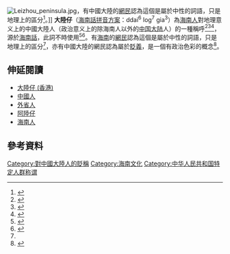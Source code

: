 {{Infobox Hokkien name
| title      = 大陸仔
| hanji      = 大陸仔
}}
[[File:Leizhou_peninsula.jpg|thumb]]，有中國大陸的[[網民|網民]]認為這個是屬於中性的詞語，只是地理上的區分<ref name=鲁谷鲁谷>{{Cite web|title=“海南人”和“大陆仔”的“相互嫌弃”|url=https://kuaibao.qq.com/s/20190215F085OZ00?refer=spider|accessdate=2020-09-04|author=鲁谷鲁谷|date=2019-02-15|format=|work=|publisher=[[看点快报|看点快报]]|language=zh-cn}}</ref>。]]
'''大陸仔'''（[[海南話拼音方案|海南話拼音方案]]：ddai<sup>6</sup> log<sup>7</sup> gia<sup>3</sup>）為[[海南人|海南人]]對地理意义上的中國大陸人（政治意义上的除海南人以外的[[中国大陆|中国大陆]]人）的一種稱呼<ref>{{Cite journal|title=从“大陆仔”到“亲爱的校长”|author=贾兴丽|url=https://kns.cnki.net/kcms/detail/detail.aspx?dbcode=CJFD&dbname=CJFDLASN2015&filename=LXJY201509062&v=MDI0NTlKS1RYQmQ3RzRIOVRNcG85RFpvUjhlWDFMdXhZUzdEaDFUM3FUcldNMUZyQ1VSN3FmYnVackZ5RGtVNzM=|journal=新教育|accessdate=2020-09-04|issue=9|doi=|others=海南省陵水黎族自治县北斗小学|year=2015|volume=社会科学Ⅱ辑|page=76-77|language=zh-cn|issn=1673-0739|pmid=}}</ref><ref>{{Cite book|url=https://books.google.com.hk/books?hl=zh-TW&id=TpqRAAAAIAAJ|publisher=靑年時代杂志社|language=zh-cn|title=靑年時代|last=|first=|year=1989|isbn=|location=|pages=31|quote=流浪海南的“大陆仔”}}</ref><ref>{{Cite book|url=https://books.google.com.hk/books?hl=zh-TW&id=RUNLAQAAIAAJ|publisher=《海南纪实》杂志社|language=zh-cn|title=海南纪实|last=|first=|year=1988|isbn=|location=|pages=8|quote=这些“大陆仔”中}}</ref>，源於[[海南話|海南話]]，此詞不時使用<ref>{{Cite news|url=http://hnrb.hinews.cn/html/2009-05/02/content_123695.htm|title=热心助人 警民一家|author=|date=2005-05-02|work=[[海南日报|海南日报]]|publisher=|accessdate=2020-09-04|language=zh-cn|format=}}</ref><ref>{{Cite news|url=http://hnrb.hinews.cn/html/2015-01/11/content_8_5.htm|title=赤岭|author=李万鹏|date=2015-01-11|work=[[海南日报|海南日报]]|publisher=|accessdate=2020-09-04|language=zh-cn|format=|quote=你是大陆仔不要下水}}</ref>。有[[海南|海南]]的[[網民|網民]]認為這個是屬於中性的詞語，只是地理上的區分<ref name=鲁谷鲁谷/>，亦有中國大陸的網民認為屬於[[貶義|貶義]]，是一個有政治色彩的概念<ref>{{Cite web|title=海南人说的大陆仔到底是什么意思(转载)|url=http://bbs.tianya.cn/post-no21-12848-1.shtml|accessdate=2020-09-04|author=|date=|format=|work=|publisher=天涯社区|language=zh-cn}}</ref>。

== 伸延閱讀 ==
* [[大陸仔_(香港)|大陸仔 (香港)]]
* [[中國人|中國人]]
* [[外省人|外省人]]
* [[阿陸仔|阿陸仔]]
* [[海南人|海南人]]

== 參考資料 ==
<references responsive="" />

{{Hainan topics}}

{{海南小作品}}

[[Category:對中國大陸人的貶稱|Category:對中國大陸人的貶稱]]
[[Category:海南文化|Category:海南文化]]
[[Category:中华人民共和国特定人群称谓|Category:中华人民共和国特定人群称谓]]